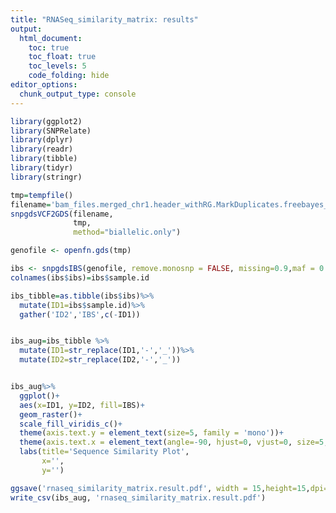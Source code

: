 ```yaml
---
title: "RNASeq_similarity_matrix: results"
output: 
  html_document:
    toc: true
    toc_float: true
    toc_levels: 5
    code_folding: hide
editor_options: 
  chunk_output_type: console
---
```


```r
library(ggplot2)
library(SNPRelate)
library(dplyr)
library(readr)
library(tibble)
library(tidyr)
library(stringr)

tmp=tempfile()
filename='bam_files.merged_chr1.header_withRG.MarkDuplicates.freebayes_best_4_alleles.QUAL_GT_20.common_snps_only.vcf'
snpgdsVCF2GDS(filename, 
              tmp,  
              method="biallelic.only")

genofile <- openfn.gds(tmp)

ibs <- snpgdsIBS(genofile, remove.monosnp = FALSE, missing=0.9,maf = 0.05)
colnames(ibs$ibs)=ibs$sample.id

ibs_tibble=as.tibble(ibs$ibs)%>%
  mutate(ID1=ibs$sample.id)%>%
  gather('ID2','IBS',c(-ID1))


ibs_aug=ibs_tibble %>%
  mutate(ID1=str_replace(ID1,'-','_'))%>%
  mutate(ID2=str_replace(ID2,'-','_'))


ibs_aug%>%
  ggplot()+
  aes(x=ID1, y=ID2, fill=IBS)+
  geom_raster()+
  scale_fill_viridis_c()+
  theme(axis.text.y = element_text(size=5, family = 'mono'))+
  theme(axis.text.x = element_text(angle=-90, hjust=0, vjust=0, size=5, family='mono'))+
  labs(title='Sequence Similarity Plot',
       x='',
       y='')

ggsave('rnaseq_similarity_matrix.result.pdf', width = 15,height=15,dpi=300)
write_csv(ibs_aug, 'rnaseq_similarity_matrix.result.pdf')
```


